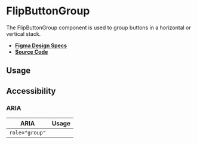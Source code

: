 
<Meta title="Components/FlipButtonGroup" />

# FlipButtonGroup

The FlipButtonGroup component is used to group buttons in a horizontal or
vertical stack.

- **[Figma Design Specs](https://www.figma.com/file/iRHiAFsHxnzux8gQ9EjlZe/Flip-Components?node-id=2%3A16)**
- **[Source Code](https://github.com/flip-corp/swirl/tree/main/packages/swirl-components/src/components/flip-button-group)**

## Usage

<Canvas withSource="open">
  <Story id="components-flipbuttongroup--flip-button-group" />
</Canvas>

<ArgsTable story="." />

## Accessibility

### ARIA

| ARIA           | Usage |
| -------------- | ----- |
| `role="group"` |       |
